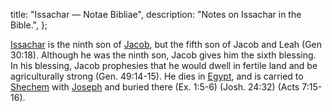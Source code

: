   title: "Issachar — Notae Bibliae",
  description: "Notes on Issachar in the Bible.",
};

<Initial text="Issachar" />

[Issachar](/glossary/names#issachar) is the ninth son of [Jacob](/people/patriarchs/jacob), but the fifth son of Jacob and Leah (Gen 30:18). Although he was the ninth son, Jacob gives him the sixth blessing. In his blessing, Jacob prophesies that he would dwell in fertile land and be agriculturally strong (Gen. 49:14-15). He dies in [Egypt](/places/old-testament/genesis/egypt), and is carried to [Shechem](/places/old-testament/genesis/shechem) with [Joseph](/people/twelve-tribes-of-israel/joseph) and buried there (Ex. 1:5-6) (Josh. 24:32) (Acts 7:15-16).
